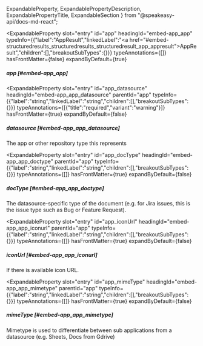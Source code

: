   ExpandableProperty,
  ExpandablePropertyDescription,
  ExpandablePropertyTitle,
  ExpandableSection
} from "@speakeasy-api/docs-md-react";

<ExpandableSection>

<ExpandableProperty
  slot="entry"
  id="app"
  headingId="embed-app_app"
  typeInfo={{"label":"AppResult","linkedLabel":"<a href=\"#embed-structuredresults_structuredresults_structuredresult_app_appresult\">AppResult</a>","children":[],"breakoutSubTypes":{}}}
  typeAnnotations={[]}
  hasFrontMatter={false}
  expandByDefault={true}
>

<ExpandablePropertyTitle slot="title">

##### app [#embed-app_app]

</ExpandablePropertyTitle>

</ExpandableProperty>

<ExpandableProperty
  slot="entry"
  id="app_datasource"
  headingId="embed-app_app_datasource"
  parentId="app"
  typeInfo={{"label":"string","linkedLabel":"string","children":[],"breakoutSubTypes":{}}}
  typeAnnotations={[{"title":"required","variant":"warning"}]}
  hasFrontMatter={true}
  expandByDefault={false}
>

<ExpandablePropertyTitle slot="title">

##### datasource [#embed-app_app_datasource]

</ExpandablePropertyTitle>

<ExpandablePropertyDescription slot="description">

The app or other repository type this represents

</ExpandablePropertyDescription>

</ExpandableProperty>

<ExpandableProperty
  slot="entry"
  id="app_docType"
  headingId="embed-app_app_doctype"
  parentId="app"
  typeInfo={{"label":"string","linkedLabel":"string","children":[],"breakoutSubTypes":{}}}
  typeAnnotations={[]}
  hasFrontMatter={true}
  expandByDefault={false}
>

<ExpandablePropertyTitle slot="title">

##### docType [#embed-app_app_doctype]

</ExpandablePropertyTitle>

<ExpandablePropertyDescription slot="description">

The datasource-specific type of the document (e.g. for Jira issues, this is the issue type such as Bug or Feature Request).

</ExpandablePropertyDescription>

</ExpandableProperty>

<ExpandableProperty
  slot="entry"
  id="app_iconUrl"
  headingId="embed-app_app_iconurl"
  parentId="app"
  typeInfo={{"label":"string","linkedLabel":"string","children":[],"breakoutSubTypes":{}}}
  typeAnnotations={[]}
  hasFrontMatter={true}
  expandByDefault={false}
>

<ExpandablePropertyTitle slot="title">

##### iconUrl [#embed-app_app_iconurl]

</ExpandablePropertyTitle>

<ExpandablePropertyDescription slot="description">

If there is available icon URL.

</ExpandablePropertyDescription>

</ExpandableProperty>

<ExpandableProperty
  slot="entry"
  id="app_mimeType"
  headingId="embed-app_app_mimetype"
  parentId="app"
  typeInfo={{"label":"string","linkedLabel":"string","children":[],"breakoutSubTypes":{}}}
  typeAnnotations={[]}
  hasFrontMatter={true}
  expandByDefault={false}
>

<ExpandablePropertyTitle slot="title">

##### mimeType [#embed-app_app_mimetype]

</ExpandablePropertyTitle>

<ExpandablePropertyDescription slot="description">

Mimetype is used to differentiate between sub applications from a datasource (e.g. Sheets, Docs from Gdrive)

</ExpandablePropertyDescription>

</ExpandableProperty>

</ExpandableSection>